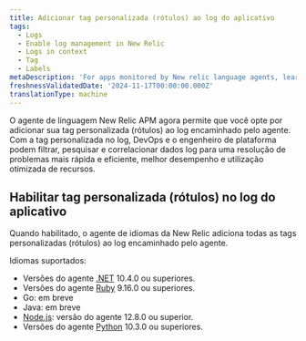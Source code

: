 ```yaml
---
title: Adicionar tag personalizada (rótulos) ao log do aplicativo
tags:
  - Logs
  - Enable log management in New Relic
  - Logs in context
  - Tag
  - Labels
metaDescription: 'For apps monitored by New relic language agents, learn how to add custome tags (labels) to logs.'
freshnessValidatedDate: '2024-11-17T00:00:00.000Z'
translationType: machine
---
```


O agente de linguagem New Relic APM agora permite que você opte por adicionar sua tag personalizada (rótulos) ao log encaminhado pelo agente. Com a tag personalizada no log, DevOps e o engenheiro de plataforma podem filtrar, pesquisar e correlacionar dados log para uma resolução de problemas mais rápida e eficiente, melhor desempenho e utilização otimizada de recursos.

## Habilitar tag personalizada (rótulos) no log do aplicativo

Quando habilitado, o agente de idiomas da New Relic adiciona todas as tags personalizadas (rótulos) ao log encaminhado pelo agente.

Idiomas suportados:

* Versões do agente [.NET](/docs/apm/agents/net-agent/configuration/net-agent-configuration) 10.4.0 ou superiores.
* Versões do agente [Ruby](/docs.newrelic.com/docs/apm/agents/ruby-agent/configuration/ruby-agent-configuration/) 9.16.0 ou superiores.
* Go: em breve
* Java: em breve
* [Node.js](/docs/apm/agents/nodejs-agent/installation-configuration/nodejs-agent-configuration): versão do agente 12.8.0 ou superior.
* Versões do agente [Python](/docs/apm/agents/python-agent/configuration/python-agent-configuration) 10.3.0 ou superiores.